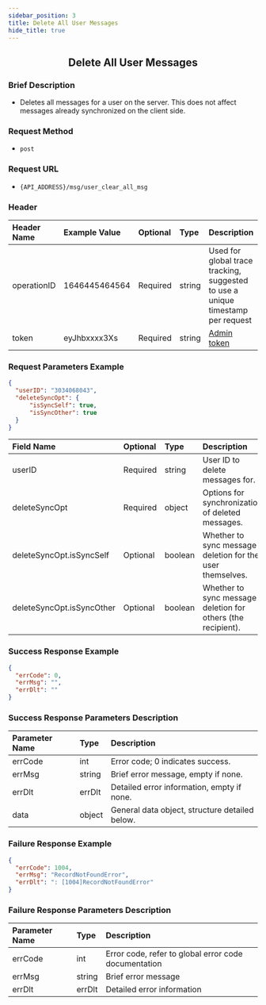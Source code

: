 ```yaml
---
sidebar_position: 3
title: Delete All User Messages
hide_title: true
---
```


<center>

## Delete All User Messages

</center>

### Brief Description
- Deletes all messages for a user on the server. This does not affect messages already synchronized on the client side.

### Request Method
- `post`

### Request URL
- `{API_ADDRESS}/msg/user_clear_all_msg`

### Header

| Header Name | Example Value   | Optional | Type   | Description                                                                 |
|:------------|:----------------|:---------|:-------|:---------------------------------------------------------------------------|
| operationID | 1646445464564   | Required | string | Used for global trace tracking, suggested to use a unique timestamp per request |
| token       | eyJhbxxxx3Xs    | Required | string | [Admin token](docs/restapi/apis/authenticationManagement/getAdminToken.mdx) |

### Request Parameters Example

```json
{
  "userID": "3034068043",
  "deleteSyncOpt": {
      "isSyncSelf": true,
      "isSyncOther": true
  }
}
```

| Field Name          | Optional | Type    | Description                                                  |
|:--------------------|:---------|:--------|:-------------------------------------------------------------|
| userID              | Required | string  | User ID to delete messages for.                              |
| deleteSyncOpt       | Required | object  | Options for synchronization of deleted messages.             |
| deleteSyncOpt.isSyncSelf | Optional | boolean | Whether to sync message deletion for the user themselves.    |
| deleteSyncOpt.isSyncOther | Optional | boolean | Whether to sync message deletion for others (the recipient). |

### Success Response Example

```json
{
  "errCode": 0,
  "errMsg": "",
  "errDlt": ""
}
```

### Success Response Parameters Description

| Parameter Name | Type    | Description                             |
|:---------------|:--------|:----------------------------------------|
| errCode        | int     | Error code; 0 indicates success.        |
| errMsg         | string  | Brief error message, empty if none.     |
| errDlt         | errDlt  | Detailed error information, empty if none. |
| data           | object  | General data object, structure detailed below. |

### Failure Response Example

```json
{
  "errCode": 1004,
  "errMsg": "RecordNotFoundError",
  "errDlt": ": [1004]RecordNotFoundError"
}
```

### Failure Response Parameters Description

| Parameter Name | Type   | Description                                     |
|:---------------|:-------|:------------------------------------------------|
| errCode        | int    | Error code, refer to global error code documentation |
| errMsg         | string | Brief error message                             |
| errDlt         | errDlt | Detailed error information                      |
